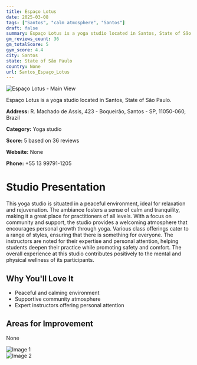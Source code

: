 ```yaml
---
title: Espaço Lotus
date: 2025-03-08
tags: ["Santos", "calm atmosphere", "Santos"]  
draft: false
summary: Espaço Lotus is a yoga studio located in Santos, State of São Paulo.
gm_reviews_count: 36
gm_totalScore: 5
gym_score: 4.4
city: Santos
state: State of São Paulo
country: None
url: Santos_Espaço_Lotus
---
```


<div className="aspect-[16/9] relative my-8">
  <img 
    src="https://lh5.googleusercontent.com/p/AF1QipORHdMGPzX-vegnfixVCuTTgvWETmojI_Iq_YfI=w1920-h1080-k-no"
    alt="Espaço Lotus - Main View"
    className="object-cover absolute inset-0 w-full h-full rounded-lg"
  />
</div>

Espaço Lotus is a yoga studio located in Santos, State of São Paulo.

**Address:** R. Machado de Assis, 423 - Boqueirão, Santos - SP, 11050-060, Brazil

**Category:** Yoga studio

**Score:** 5 based on 36 reviews

**Website:** None

**Phone:** +55 13 99791-1205

# Studio Presentation

This yoga studio is situated in a peaceful environment, ideal for relaxation and rejuvenation. The ambiance fosters a sense of calm and tranquility, making it a great place for practitioners of all levels. With a focus on community and support, the studio provides a welcoming atmosphere that encourages personal growth through yoga.
Various class offerings cater to a range of styles, ensuring that there is something for everyone. The instructors are noted for their expertise and personal attention, helping students deepen their practice while promoting safety and comfort.
The overall experience at this studio contributes positively to the mental and physical wellness of its participants.

## Why You'll Love It

- Peaceful and calming environment
- Supportive community atmosphere
- Expert instructors offering personal attention

## Areas for Improvement

None

<div className="grid grid-cols-1 xl:grid-cols-2 gap-4 my-8">
<div className="aspect-[4/3] relative"><img src="https://lh5.googleusercontent.com/p/AF1QipN0KHPiyS4SXoAOj5NQsiX3vM8FFxJGbDud3d6e=w1920-h1080-k-no" alt="Image 1" className="object-cover absolute inset-0 w-full h-full rounded-lg" /></div>
<div className="aspect-[4/3] relative"><img src="https://streetviewpixels-pa.googleapis.com/v1/thumbnail?panoid=ij-oAnsE65CWug705uUWgw&cb_client=maps_sv.tactile.gps&w=203&h=100&yaw=145.0583&pitch=0&thumbfov=100" alt="Image 2" className="object-cover absolute inset-0 w-full h-full rounded-lg" /></div>
</div>